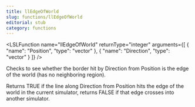 ```yaml
---
title: llEdgeOfWorld
slug: functions/llEdgeOfWorld
editorial: stub
category: functions
---
```


<LSLFunction
	name="llEdgeOfWorld"
	returnType="integer"
	arguments={[
	{
		"name": "Position",
		"type": "vector"
	},
	{
		"name": "Direction",
		"type": "vector"
	}
]}
/>

Checks to see whether the border hit by Direction from Position is the edge of the world (has no neighboring region).

Returns TRUE if the line along Direction from Position hits the edge of the world in the current simulator, returns FALSE if that edge crosses into another simulator.
